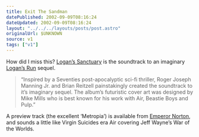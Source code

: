```yaml
---
title: Exit The Sandman
datePublished: 2002-09-09T08:16:24
dateUpdated: 2002-09-09T08:16:24
layout: "../../../layouts/posts/post.astro"
originalUrl: $UNKNOWN
source: v1
tags: ["v1"]
---
```


How did I miss this? [Logan&#8217;s Sanctuary][1] is the soundtrack to an imaginary [Logan&#8217;s Run][2] sequel.

> &#8220;Inspired by a Seventies post-apocalyptic sci-fi thriller, Roger Joseph Manning Jr. and Brian Reitzell painstakingly created the soundtrack to it&#8217;s imaginary sequel. The album&#8217;s futuristic cover art was designed by Mike Mills who is best known for his work with Air, Beastie Boys and Pulp.&#8221;

A preview track (the excellent &#8216;Metropia&#8217;) is available from [Emperor Norton][3], and sounds a little like Virgin Suicides era Air covering Jeff Wayne&#8217;s War of the Worlds.

[1]: http://www.amazon.co.uk/exec/obidos/ASIN/B00004TCO4/ohsky "Amazon.co.uk: Logan's Sanctuary"
[2]: http://uk.imdb.com/Title?0074812 "IMDb: Logan's Run"
[3]: http://www.emperornorton.com/mod/artistpage.php3?artist=logans_sanctuary "Emperor Norton Records: Logan's Sanctuary"
